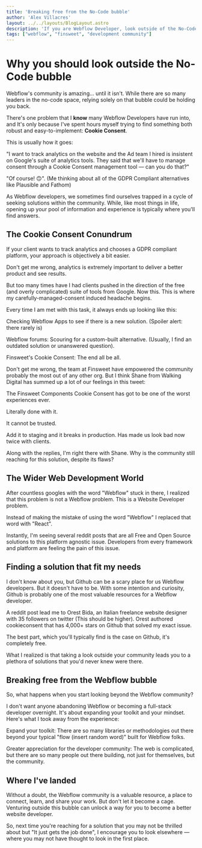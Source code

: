 ```yaml
---
title: 'Breaking free from the No-Code bubble'
author: 'Alex Villacres'
layout: ../../layouts/BlogLayout.astro
description: 'If you are Webflow Developer, look outside of the No-Code bubble'
tags: ["webflow", "finsweet", "development community"]
---
```



# Why you should look outside the No-Code bubble
Webflow's community is amazing... until it isn't. While there are so many leaders in the  no-code space, relying solely on that bubble could be holding you back.

There's one problem that I **know** many Webflow Developers have run into, and It's only because I've spent hours myself trying to find something both robust and easy-to-implement: **Cookie Consent**.

This is usually how it goes:

"I want to track analytics on the website and the Ad team I hired is insistent on Google's suite of analytics tools. They said that we'll have to manage consent through a Cookie Consent management tool — can you do that?"

"Of course! 🙃". (Me thinking about all of the GDPR Compliant alternatives like Plausible and Fathom)

As Webflow developers, we sometimes find ourselves trapped in a cycle of seeking solutions within the community. While, like most things in life, opening up your pool of information and experience is typically where you'll find answers.

## The Cookie Consent Conundrum

If your client wants to track analytics and chooses a GDPR compliant platform, your approach is objectively a bit easier.

Don't get me wrong, analytics is extremely important to deliver a better product and see results.

But too many times have I had clients pushed in the direction of the free (and overly complicated) suite of tools from Google. Now this. This is where my carefully-managed-consent induced headache begins.

Every time I am met with this task, it always ends up looking like this:

Checking Webflow Apps to see if there is a new solution. (Spoiler alert: there rarely is)

Webflow forums: Scouring for a custom-built alternative. (Usually, I find an outdated solution or unanswered question).

Finsweet's Cookie Consent: The end all be all.

Don't get me wrong, the team at Finsweet have empowered the community probably the most out of any other org. But I think Shane from Walking Digital has summed up a lot of our feelings in this tweet:

The Finsweet Components Cookie Consent has got to be one of the worst experiences ever.

Literally done with it.

It cannot be trusted.

Add it to staging and it breaks in production. Has made us look bad now twice with clients.

Along with the replies, I'm right there with Shane. Why is the community still reaching for this solution, despite its flaws?

## The Wider Web Development World

After countless googles with the word "Webflow" stuck in there, I realized that this problem is not a Webflow problem. This is a Website Developer problem.

Instead of making the mistake of using the word "Webflow" I replaced that word with "React".

Instantly, I'm seeing several reddit posts that are all Free and Open Source solutions to this platform agnostic issue. Developers from every framework and platform are feeling the pain of this issue.

## Finding a solution that fit my needs

I don't know about you, but Github can be a scary place for us Webflow developers. But it doesn't have to be. With some intention and curiosity, Github is probably one of the most valuable resources for a Webflow developer.

A reddit post lead me to Orest Bida, an Italian freelance website designer with 35 followers on twitter (This should be higher). Orest authored cookieconsent that has 4,000+ stars on Github that solved my exact issue.

The best part, which you'll typically find is the case on Github, it's completely free.

What I realized is that taking a look outside your community leads you to a plethora of solutions that you'd never knew were there.

## Breaking free from the Webflow bubble

So, what happens when you start looking beyond the Webflow community?

I don't want anyone abandoning Webflow or becoming a full-stack developer overnight. It's about expanding your toolkit and your mindset. Here's what I took away from the experience:

Expand your toolkit: There are so many libraries or methodologies out there beyond your typical "flow (insert random word)" built for Webflow folks.

Greater appreciation for the developer community: The web is complicated, but there are so many people out there building, not just for themselves, but the community.

## Where I've landed

Without a doubt, the Webflow community is a valuable resource, a place to connect, learn, and share your work. But don't let it become a cage. Venturing outside this bubble can unlock a way for you to become a better website developer.

So, next time you're reaching for a solution that you may not be thrilled about but "It just gets the job done", I encourage you to look elsewhere — where you may not have thought to look in the first place.